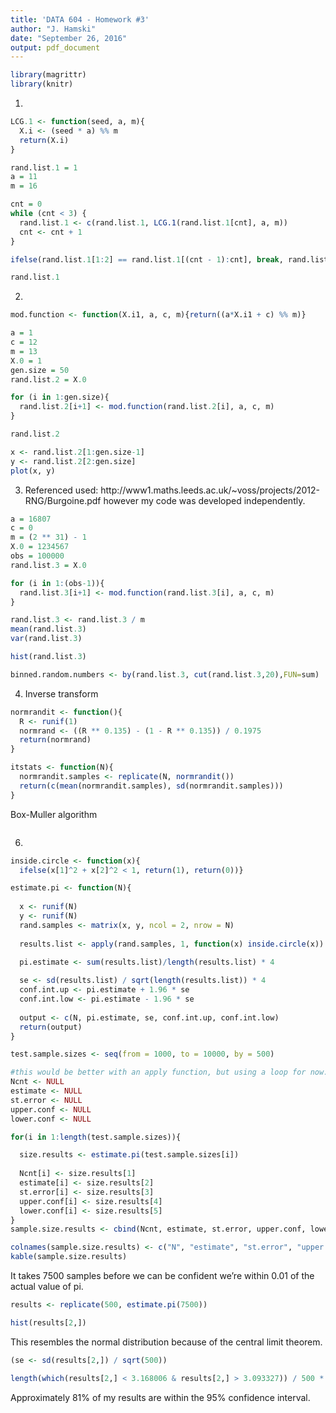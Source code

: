 ```yaml
---
title: 'DATA 604 - Homework #3'
author: "J. Hamski"
date: "September 26, 2016"
output: pdf_document
---
```

```r
library(magrittr)
library(knitr)
```


1.   

```r

LCG.1 <- function(seed, a, m){
  X.i <- (seed * a) %% m  
  return(X.i)
}

rand.list.1 = 1
a = 11
m = 16

cnt = 0
while (cnt < 3) {
  rand.list.1 <- c(rand.list.1, LCG.1(rand.list.1[cnt], a, m))
  cnt <- cnt + 1
}

ifelse(rand.list.1[1:2] == rand.list.1[(cnt - 1):cnt], break, rand.list.1 <- c(rand.list.1, LCG.1(rand.list.1[cnt], a, m)))

rand.list.1
```

2.   
```r
mod.function <- function(X.i1, a, c, m){return((a*X.i1 + c) %% m)}

a = 1
c = 12
m = 13
X.0 = 1
gen.size = 50
rand.list.2 = X.0

for (i in 1:gen.size){
  rand.list.2[i+1] <- mod.function(rand.list.2[i], a, c, m)
}

rand.list.2
```

```r
x <- rand.list.2[1:gen.size-1]
y <- rand.list.2[2:gen.size]
plot(x, y)
```

3.  
Referenced used: http://www1.maths.leeds.ac.uk/~voss/projects/2012-RNG/Burgoine.pdf however my code was developed independently. 
```r
a = 16807
c = 0
m = (2 ** 31) - 1
X.0 = 1234567
obs = 100000
rand.list.3 = X.0

for (i in 1:(obs-1)){
  rand.list.3[i+1] <- mod.function(rand.list.3[i], a, c, m)
}

rand.list.3 <- rand.list.3 / m
mean(rand.list.3)
var(rand.list.3)
```

```r
hist(rand.list.3)
```

```r
binned.random.numbers <- by(rand.list.3, cut(rand.list.3,20),FUN=sum)
```

4. 
Inverse transform
```r
normrandit <- function(){
  R <- runif(1)
  normrand <- ((R ** 0.135) - (1 - R ** 0.135)) / 0.1975
  return(normrand)
}

itstats <- function(N){
  normrandit.samples <- replicate(N, normrandit())
  return(c(mean(normrandit.samples), sd(normrandit.samples)))
}
```

Box-Muller algorithm
```r

```


6.
```r
inside.circle <- function(x){
  ifelse(x[1]^2 + x[2]^2 < 1, return(1), return(0))}
```

```r
estimate.pi <- function(N){
 
  x <- runif(N)
  y <- runif(N)
  rand.samples <- matrix(x, y, ncol = 2, nrow = N)
  
  results.list <- apply(rand.samples, 1, function(x) inside.circle(x))

  pi.estimate <- sum(results.list)/length(results.list) * 4
  
  se <- sd(results.list) / sqrt(length(results.list)) * 4
  conf.int.up <- pi.estimate + 1.96 * se
  conf.int.low <- pi.estimate - 1.96 * se
  
  output <- c(N, pi.estimate, se, conf.int.up, conf.int.low)
  return(output)
}
```

```r
test.sample.sizes <- seq(from = 1000, to = 10000, by = 500)

#this would be better with an apply function, but using a loop for now. 
Ncnt <- NULL
estimate <- NULL
st.error <- NULL
upper.conf <- NULL
lower.conf <- NULL

for(i in 1:length(test.sample.sizes)){

  size.results <- estimate.pi(test.sample.sizes[i])
  
  Ncnt[i] <- size.results[1]
  estimate[i] <- size.results[2]
  st.error[i] <- size.results[3]
  upper.conf[i] <- size.results[4]
  lower.conf[i] <- size.results[5]
}
sample.size.results <- cbind(Ncnt, estimate, st.error, upper.conf, lower.conf)
```

```r
colnames(sample.size.results) <- c("N", "estimate", "st.error", "upper.conf", "lower.conf")
kable(sample.size.results)
```
It takes 7500 samples before we can be confident we're within 0.01 of the actual value of pi.

```r
results <- replicate(500, estimate.pi(7500))
```

```r
hist(results[2,])
```
This resembles the normal distribution because of the central limit theorem. 

```r
(se <- sd(results[2,]) / sqrt(500))
```

```r
length(which(results[2,] < 3.168006 & results[2,] > 3.093327)) / 500 * 100
```

Approximately 81% of my results are within the 95% confidence interval. 
